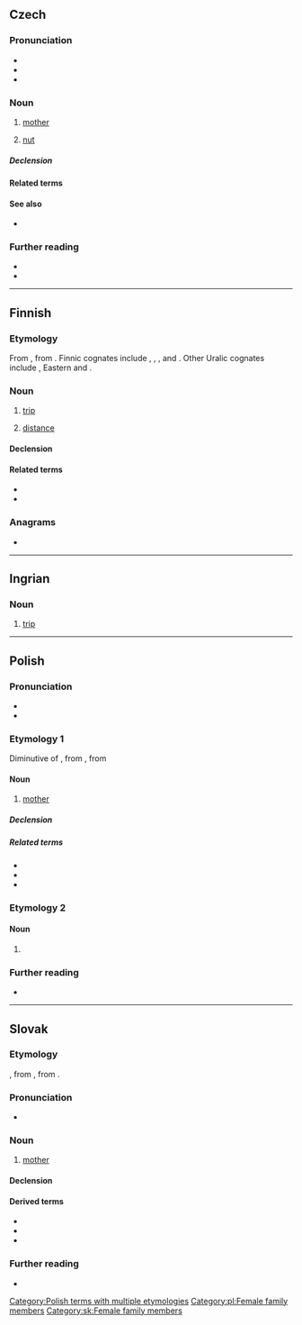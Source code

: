 {{also|mátka}}
==Czech==

===Pronunciation===
* {{IPA|/ˈmatka/|lang=cs}}
* {{audio|Cs-matka.ogg|audio|lang=cs}}
* {{rhymes|atka|lang=cs}}

===Noun===
{{cs-noun|g=f}}

# [[mother]]
#: {{syn|cs|máma|mamka|maminka|máti|mutr|mateř}}
#: {{ant|cs|otec}}
# [[nut]] {{gloss|of a bolt}}
#: {{syn|cs|matice}}

=====Declension=====
{{cs-decl-noun-auto|f|mat|k|a}}

====Related terms====
{{rel3|máma|mamka|maminka|matička|máti|mateř|mateřský|mateřství|mateřídouška|lang=cs}}

====See also====
* {{l|cs|šroub}} {{qualifier|bolt}}

===Further reading===
* {{R:PSJC}}
* {{R:SSJC}}

{{C|cs|Female family members}}

----

==Finnish==

===Etymology===
From {{inh|fi|fiu-fin-pro|*matka}}, from {{inh|fi|urj-pro|*mëtka}}. Finnic cognates include {{cog|izh|matka}}, {{cog|krl|matka}}, {{cog|liv|matkā}}, {{cog|vep|matk}} and {{cog|vot|matka}}. Other Uralic cognates include {{cog|se|muotki}}, Eastern {{cog|kca||tr=muγət}} and {{cog|sel||tr=mi̮ti̮}}.

===Noun===
{{fi-noun}}

# [[trip]]
#: {{ux|fi|Guamille on '''matkaa''' 76 kilometriä.|The '''trip''' to Guam is 76 kilometres.}}
# [[distance]]

====Declension====
{{fi-decl-kala|matk|||a}}

====Related terms====
* {{l|fi|matkata}}
* {{l|fi|matkustaa}}

===Anagrams===
* {{anagrams|fi|a=aakmt|kamat}}

----

==Ingrian==

===Noun===
{{head|izh|noun}}

# [[trip]]

----

==Polish==

===Pronunciation===
* {{pl-IPA}}
* {{audio|Pl-matka.ogg|audio|lang=pl}}

===Etymology 1===
Diminutive of {{der|pl|zlw-opl|mać}}, from {{der|pl|sla-pro|*mati}}, from {{der|pl|ine-pro|*méh₂tēr}}

====Noun====
{{pl-noun|f}}

# [[mother]]

=====Declension=====
{{pl-decl-noun
|matka|matki
|matki|matek
|matce|matkom
|matkę|matki
|matką|matkami
|matce|matkach
|matko|matki
}}

=====Related terms=====
* {{l|pl|matczyny|pos=adjective}}
* {{l|pl|mama|pos=casual}}
* {{l|pl|mamusia|pos=diminutive}}

===Etymology 2===

====Noun====
{{pl-noun|f}}

# {{diminutive of|mata|lang=pl}}

===Further reading===
* {{R:PWN}}

[[Category:Polish terms with multiple etymologies]]
[[Category:pl:Female family members]]

----

==Slovak==

===Etymology===
{{suffix|sk|mať|ka}}, from {{der|sk|sla-pro|*mati}}, from {{der|sk|ine-pro|*méh₂tēr}}.

===Pronunciation===
* {{IPA|/ˈmatka/|lang=sk}}

===Noun===
{{sk-noun|g=f|gen=matky|pl=matky|genpl=matiek|decl=žena}}

# [[mother]]
#: {{syn|sk|mať|mama|mamička|mater}}

====Declension====
{{sk-decl-noun|matka|matky|matke|matku|matke|matkou|matky|matiek|matkám|matky|matkách|matkami}}

====Derived terms====
* {{l|sk|materský}}
* {{l|sk|materinský}}
* {{l|sk|matkin}}

===Further reading===
* {{R:SDK}}

[[Category:sk:Female family members]]